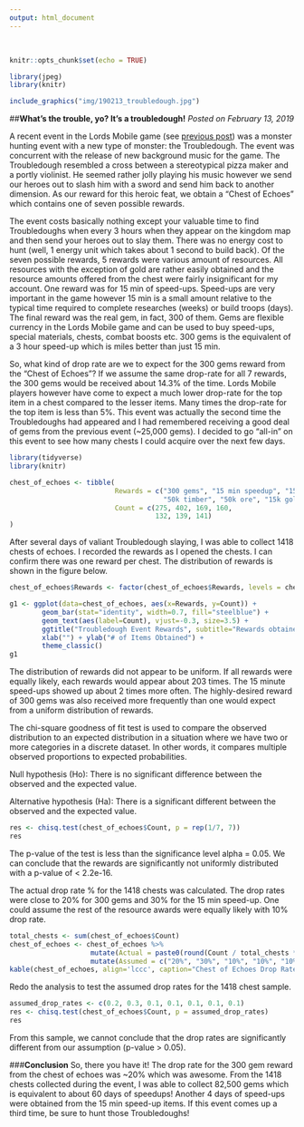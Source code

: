 ```yaml
---
output: html_document
---
```

<br>
```r
knitr::opts_chunk$set(echo = TRUE)
```

```r
library(jpeg)
library(knitr)
```

```r
include_graphics("img/190213_troubledough.jpg")
```

##**What’s the trouble, yo?  It’s a troubledough!**
*Posted on February 13, 2019*

A recent event in the Lords Mobile game (see [previous post](2019-01-30_LordsOverview.html)) was a monster hunting event with a new type of monster: the Troubledough.  The event was concurrent with the release of new background music for the game.  The Troubledough resembled a cross between a stereotypical pizza maker and a portly violinist.  He seemed rather jolly playing his music however we send our heroes out to slash him with a sword and send him back to another dimension.  As our reward for this heroic feat, we obtain a “Chest of Echoes” which contains one of seven possible rewards.

The event costs basically nothing except your valuable time to find Troubledoughs when every 3 hours when they appear on the kingdom map and then send your heroes out to slay them.  There was no energy cost to hunt (well, 1 energy unit which takes about 1 second to build back).
Of the seven possible rewards, 5 rewards were various amount of resources.  All resources with the exception of gold are rather easily obtained and the resource amounts offered from the chest were fairly insignificant for my account.  One reward was for 15 min of speed-ups.  Speed-ups are very important in the game however 15 min is a small amount relative to the typical time required to complete researches (weeks) or build troops (days).  The final reward was the real gem, in fact, 300 of them.  Gems are flexible currency in the Lords Mobile game and can be used to buy speed-ups, special materials, chests, combat boosts etc.  300 gems is the equivalent of a 3 hour speed-up which is miles better than just 15 min.

So, what kind of drop rate are we to expect for the 300 gems reward from the “Chest of Echoes”?  If we assume the same drop-rate for all 7 rewards, the 300 gems would be received about 14.3% of the time.  Lords Mobile players however have come to expect a much lower drop-rate for the top item in a chest compared to the lesser items.  Many times the drop-rate for the top item is less than 5%.  This event was actually the second time the Troubledoughs had appeared and I had remembered receiving a good deal of gems from the previous event (~25,000 gems).  I decided to go “all-in” on this event to see how many chests I could acquire over the next few days.

```r
library(tidyverse)
library(knitr)
```

```r
chest_of_echoes <- tibble(
                          Rewards = c("300 gems", "15 min speedup", "150k food", "50k stones",
                                      "50k timber", "50k ore", "15k gold"),
                          Count = c(275, 402, 169, 160,
                                    132, 139, 141)
)
```

After several days of valiant Troubledough slaying, I was able to collect 1418 chests of echoes.  I recorded the rewards as I opened the chests.  I can confirm there was one reward per chest.  The distribution of rewards is shown in the figure below.

```r
chest_of_echoes$Rewards <- factor(chest_of_echoes$Rewards, levels = chest_of_echoes$Rewards[order(-chest_of_echoes$Count)])

g1 <- ggplot(data=chest_of_echoes, aes(x=Rewards, y=Count)) +
        geom_bar(stat="identity", width=0.7, fill="steelblue") +
        geom_text(aes(label=Count), vjust=-0.3, size=3.5) +
        ggtitle("Troubledough Event Rewards", subtitle="Rewards obtained from 1418 chests of echoes") +
        xlab("") + ylab("# of Items Obtained") +
        theme_classic()
g1
```

The distribution of rewards did not appear to be uniform.  If all rewards were equally likely, each rewards would appear about 203 times.  The 15 minute speed-ups showed up about 2 times more often.  The highly-desired reward of 300 gems was also received more frequently than one would expect from a uniform distribution of rewards.

The chi-square goodness of fit test is used to compare the observed distribution to an expected distribution in a situation where we have two or more categories in a discrete dataset.  In other words, it compares multiple observed proportions to expected probabilities.

Null hypothesis (Ho): There is no significant difference between the observed and the expected value.

Alternative hypothesis (Ha): There is a significant different between the observed and the expected value.

```r
res <- chisq.test(chest_of_echoes$Count, p = rep(1/7, 7))
res
```

The p-value of the test is less than the significance level alpha = 0.05.  We can conclude that the rewards are significantly not uniformly distributed with a p-value of < 2.2e-16.

The actual drop rate % for the 1418 chests was calculated.  The drop rates were close to 20% for 300 gems and 30% for the 15 min speed-up.  One could assume the rest of the resource awards were equally likely with 10% drop rate.

```r
total_chests <- sum(chest_of_echoes$Count)
chest_of_echoes <- chest_of_echoes %>%
                    mutate(Actual = paste0(round(Count / total_chests * 100, 1), "%")) %>%
                    mutate(Assumed = c("20%", "30%", "10%", "10%", "10%", "10%", "10%"))
kable(chest_of_echoes, align='lccc', caption="Chest of Echoes Drop Rates")
```

Redo the analysis to test the assumed drop rates for the 1418 chest sample.
```r
assumed_drop_rates <- c(0.2, 0.3, 0.1, 0.1, 0.1, 0.1, 0.1)
res <- chisq.test(chest_of_echoes$Count, p = assumed_drop_rates)
res
```
From this sample, we cannot conclude that the drop rates are significantly different from our assumption (p-value > 0.05).

###**Conclusion**
So, there you have it!  The drop rate for the 300 gem reward from the chest of echoes was ~20% which was awesome.  From the 1418 chests collected during the event, I was able to collect 82,500 gems which is equivalent to about 60 days of speedups!  Another 4 days of speed-ups were obtained from the 15 min speed-up items.  If this event comes up a third time, be sure to hunt those Troubledoughs!

